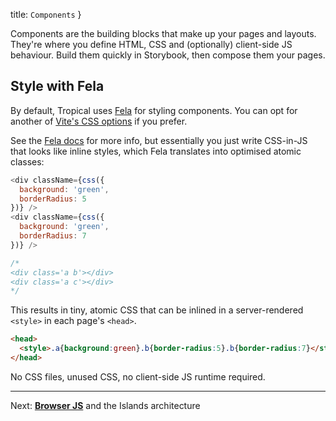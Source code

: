  title: `Components`
}

Components are the building blocks that make up your pages and layouts. They're where you define HTML, CSS and (optionally) client-side JS behaviour. Build them quickly in Storybook, then compose them your pages.

## Style with Fela

By default, Tropical uses [Fela](https://fela.js.org/) for styling components. You can opt for another of [Vite's CSS options](https://vitejs.dev/guide/features.html#css) if you prefer.

See the [Fela docs](https://fela.js.org/) for more info, but essentially you just write CSS-in-JS that looks like inline styles, which Fela translates into optimised atomic classes:

```js
<div className={css({
  background: 'green',
  borderRadius: 5
})} />
<div className={css({
  background: 'green',
  borderRadius: 7
})} />

/*
<div class='a b'></div>
<div class='a c'></div>
*/
```

This results in tiny, atomic CSS that can be inlined in a server-rendered `<style>` in each page's `<head>`.

```html
<head>
  <style>.a{background:green}.b{border-radius:5}.b{border-radius:7}</style>
</head>
```

No CSS files, unused CSS, no client-side JS runtime required.

---

Next: [**Browser JS**](/docs/browser-js) and the Islands architecture
